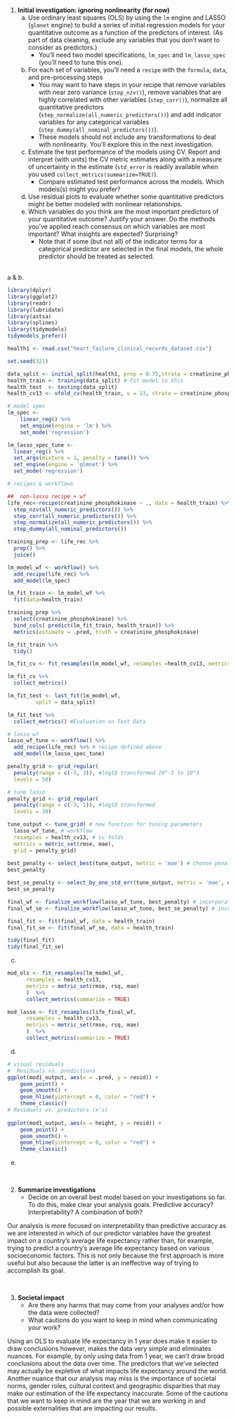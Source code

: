 1. **Initial investigation: ignoring nonlinearity (for now)**
    a. Use ordinary least squares (OLS) by using the `lm` engine and LASSO (`glmnet` engine) to build  a series of initial regression models for your quantitative outcome as a function of the predictors of interest. (As part of data cleaning, exclude any variables that you don't want to consider as predictors.)
        - You'll need two model specifications, `lm_spec` and `lm_lasso_spec` (you'll need to tune this one).
    b. For each set of variables, you'll need a `recipe` with the `formula`, `data`, and pre-processing steps
        - You may want to have steps in your recipe that remove variables with near zero variance (`step_nzv()`), remove variables that are highly correlated with other variables (`step_corr()`), normalize all quantitative predictors (`step_normalize(all_numeric_predictors())`) and add indicator variables for any categorical variables (`step_dummy(all_nominal_predictors())`).
        - These models should not include any transformations to deal with nonlinearity. You'll explore this in the next investigation.
    c. Estimate the test performance of the models using CV. Report and interpret (with units) the CV metric estimates along with a measure of uncertainty in the estimate (`std_error` is readily available when you used `collect_metrics(summarize=TRUE)`).
        - Compare estimated test performance across the models. Which models(s) might you prefer?
    d. Use residual plots to evaluate whether some quantitative predictors might be better modeled with nonlinear relationships.
    e. Which variables do you think are the most important predictors of your quantitative outcome? Justify your answer. Do the methods you've applied reach consensus on which variables are most important? What insights are expected? Surprising?
        - Note that if some (but not all) of the indicator terms for a categorical predictor are selected in the final models, the whole predictor should be treated as selected.

<br>
a & b. 
```r
library(dplyr)
library(ggplot2)
library(readr)
library(lubridate)
library(astsa)
library(splines)
library(tidymodels)
tidymodels_prefer()
```

```r
health1 <- read.csv("heart_failure_clinical_records_dataset.csv")
```

```r
set.seed(321)

data_split <- initial_split(health1, prop = 0.75,strata = creatinine_phosphokinase) #Create Train/Test set
health_train <- training(data_split) # Fit model to this
health_test  <- testing(data_split)
health_cv13 <- vfold_cv(health_train, v = 13, strata = creatinine_phosphokinase)
```

```r
# model spec
lm_spec <- 
    linear_reg() %>% 
    set_engine(engine = 'lm') %>% 
    set_mode('regression') 

lm_lasso_spec_tune <- 
  linear_reg() %>%
  set_args(mixture = 1, penalty = tune()) %>%
  set_engine(engine = 'glmnet') %>%
  set_mode('regression') 
```

```r
# recipes & workflows

##  non-lasso recipe + wf 
life_rec<-recipe(creatinine_phosphokinase ~ ., data = health_train) %>%
  step_nzv(all_numeric_predictors()) %>%
  step_corr(all_numeric_predictors()) %>%
  step_normalize(all_numeric_predictors()) %>%
  step_dummy(all_nominal_predictors())

training_prep <- life_rec %>%
  prep() %>%
  juice()

lm_model_wf <- workflow() %>%
  add_recipe(life_rec) %>% 
  add_model(lm_spec)

lm_fit_train <- lm_model_wf %>%
  fit(data=health_train)

training_prep %>%
  select(creatinine_phosphokinase) %>%
  bind_cols( predict(lm_fit_train, health_train)) %>%
  metrics(estimate = .pred, truth = creatinine_phosphokinase)

lm_fit_train %>%
  tidy()

lm_fit_cv <- fit_resamples(lm_model_wf, resamples =health_cv13, metrics = metric_set(rmse, mae, rsq))

lm_fit_cv %>% 
  collect_metrics()

lm_fit_test <- last_fit(lm_model_wf,
         split = data_split) 

lm_fit_test %>%
  collect_metrics() #Evaluation on Test Data
```

```r
# lasso wf 
lasso_wf_tune <- workflow() %>% 
  add_recipe(life_rec) %>% # recipe defined above
  add_model(lm_lasso_spec_tune)

penalty_grid <- grid_regular(
  penalty(range = c(-5, 3)), #log10 transformed 10^-5 to 10^3
  levels = 50)

# tune lasso 
penalty_grid <- grid_regular(
  penalty(range = c(-3, 1)), #log10 transformed 
  levels = 30)

tune_output <- tune_grid( # new function for tuning parameters
  lasso_wf_tune, # workflow
  resamples = health_cv13, # cv folds
  metrics = metric_set(rmse, mae),
  grid = penalty_grid) 
  
best_penalty <- select_best(tune_output, metric = 'mae') # choose penalty value based on lowest cv mae
best_penalty

best_se_penalty <- select_by_one_std_err(tune_output, metric = 'mae', desc(penalty)) # choose largest penalty value within 1 se of the lowest cv mae
best_se_penalty

final_wf <- finalize_workflow(lasso_wf_tune, best_penalty) # incorporates penalty value to workflow
final_wf_se <- finalize_workflow(lasso_wf_tune, best_se_penalty) # incorporates penalty value to workflow

final_fit <- fit(final_wf, data = health_train)
final_fit_se <- fit(final_wf_se, data = health_train)

tidy(final_fit)
tidy(final_fit_se)

```
c.

```r
mod_ols <- fit_resamples(lm_model_wf, 
      resamples = health_cv13, 
      metrics = metric_set(rmse, rsq, mae)
      )  %>%
      collect_metrics(summarize = TRUE)

mod_lasso <- fit_resamples(life_final_wf, 
      resamples = health_cv13, 
      metrics = metric_set(rmse, rsq, mae)
      )  %>%
      collect_metrics(summarize = TRUE)
```

d.

```r
# visual residuals
#  Residuals vs. predictions
ggplot(mod1_output, aes(x = .pred, y = resid)) +
    geom_point() +
    geom_smooth() +
    geom_hline(yintercept = 0, color = "red") +
    theme_classic()
# Residuals vs. predictors (x's)
 
ggplot(mod1_output, aes(x = height, y = resid)) +
    geom_point() +
    geom_smooth() +
    geom_hline(yintercept = 0, color = "red") +
    theme_classic()
```
e.

<br>

2. **Summarize investigations**
    - Decide on an overall best model based on your investigations so far. To do this, make clear your analysis goals. Predictive accuracy? Interpretability? A combination of both?

Our analysis is more focused on interpretability than predictive accuracy as we are interested in which of our predictor variables have the greatest impact on a country's average life expectancy rather than, for example, trying to predict a country's average life expectancy based on various socioeconomic factors. This is not only because the first approach is more useful but also because the latter is an ineffective way of trying to accomplish its goal.

<br>

3. **Societal impact**
    - Are there any harms that may come from your analyses and/or how the data were collected?
    - What cautions do you want to keep in mind when communicating your work?

Using an OLS to evaluate life expectancy in 1 year does make it easier to draw conclusions however, makes the data very simple and eliminates nuances. For example, 
by only using data from 1 year, we can't draw broad conclusions about the data over time. The predictors that we've selected may actually be expletive 
of what impacts life expectancy around the world. Another nuance that our analysis may miss is the importance of societal norms, gender roles, cultural context and geographic disparities that may make our estimation of the life expectancy inaccurate. Some of the cautions that we want to keep in mind are the year that we are working in and possible externalities that are impacting our results.  

<br><br><br>

